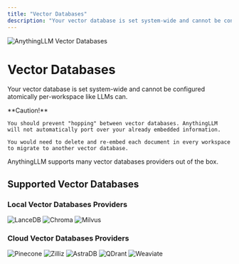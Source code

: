 ```yaml
---
title: "Vector Databases"
description: "Your vector database is set system-wide and cannot be configured atomically per-workspace like LLMs can.."
---
```



<Image
  src="/images/anythingllm-setup/vector-database-configuration/header-image.png"
  height={1080}
  width={1920}
  quality={100}
  alt="AnythingLLM Vector Databases"
/>

# Vector Databases

Your vector database is set system-wide and cannot be configured atomically per-workspace like LLMs can.

<Callout type="error" emoji="️‼️">
  **Caution!**

    You should prevent "hopping" between vector databases. AnythingLLM will not automatically port over your already embedded information.

    You would need to delete and re-embed each document in every workspace to migrate to another vector database.

</Callout>

AnythingLLM supports many vector databases providers out of the box.

## Supported Vector Databases

### Local Vector Databases Providers

<Cards>
  <Card title="LanceDB (Built-in)" href="local/lancedb"> 
    <Image
      src="/images/features/vector-databases/lancedb.png" 
      height={1080} 
      width={1920} 
      quality={100}
      alt="LanceDB"
    />
  </Card>

<Card title="Chroma" href="local/chroma">
  <Image
    src="/images/features/vector-databases/chroma.png"
    height={1080}
    width={1920}
    quality={100}
    alt="Chroma"
  />
</Card>

  <Card title="Milvus" href="local/milvus"> 
    <Image
      src="/images/features/vector-databases/milvus.png" 
      height={1080} 
      width={1920}
      quality={100} 
      alt="Milvus"
    />
  </Card>
</Cards>

### Cloud Vector Databases Providers

<Cards>
  <Card title="Pinecone" href="cloud/pinecone"> 
    <Image
      src="/images/features/vector-databases/pinecone.png" 
      height={1080} 
      width={1920} 
      quality={100}
      alt="Pinecone"
    />
  </Card>

<Card title="Zilliz" href="cloud/zilliz">
  <Image
    src="/images/features/vector-databases/zilliz.png"
    height={1080}
    width={1920}
    quality={100}
    alt="Zilliz"
  />
</Card>

<Card title="AstraDB" href="cloud/astradb">
  <Image
    src="/images/features/vector-databases/astra-db.png"
    height={1080}
    width={1920}
    quality={100}
    alt="AstraDB"
  />
</Card>

<Card title="QDrant" href="cloud/qdrant">
  <Image
    src="/images/features/vector-databases/qdrant.png"
    height={1080}
    width={1920}
    quality={100}
    alt="QDrant"
  />
</Card>

  <Card title="Weaviate" href="cloud/weaviate"> 
    <Image
      src="/images/features/vector-databases/weaviate.png" 
      height={1080} 
      width={1920} 
      quality={100}
      alt="Weaviate"
    />
  </Card>
</Cards>


<style global jsx>{`
  img {
    aspect-ratio: 16/9;
    object-fit: cover;
  }
`}</style>
